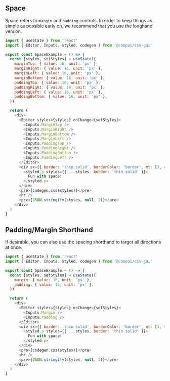 
## Space

Space refers to `margin` and `padding` controls. In order to keep things
as simple as possible early on, we recommend that you use the longhand
version.

```js
import { useState } from 'react'
import { Editor, Inputs, styled, codegen } from '@compai/css-gui'

export const SpaceExample = () => {
  const [styles, setStyles] = useState({
    marginTop: { value: 16, unit: 'px' },
    marginRight: { value: 16, unit: 'px' },
    marginLeft: { value: 16, unit: 'px' },
    marginBottom: { value: 16, unit: 'px' },
    paddingTop: { value: 16, unit: 'px' },
    paddingRight: { value: 16, unit: 'px' },
    paddingLeft: { value: 16, unit: 'px' },
    paddingBottom: { value: 16, unit: 'px' },
  })

  return (
    <div>
      <Editor styles={styles} onChange={setStyles}>
        <Inputs.MarginTop />
        <Inputs.MarginRight />
        <Inputs.MarginBottom />
        <Inputs.MarginLeft />
        <Inputs.PaddingTop />
        <Inputs.PaddingRight />
        <Inputs.PaddingBottom />
        <Inputs.PaddingLeft />
      </Editor>
      <div sx={{ border: 'thin solid', borderColor: 'border', mt: [3, 4, 5] }}>
        <styled.p styles={{ ...styles, border: 'thin solid' }}>
          Fun with space!
        </styled.p>
      </div>
      <pre>{codegen.css(styles)}</pre>
      <hr />
      <pre>{JSON.stringify(styles, null, 2)}</pre>
    </div>
  )
}
```

<SpaceExample />

## Padding/Margin Shorthand

If desirable, you can also use the spacing shorthand to target all directions
at once.

```js
import { useState } from 'react'
import { Editor, Inputs, styled, codegen } from '@compai/css-gui'

export const SpaceExample = () => {
  const [styles, setStyles] = useState({
    margin: { value: 16, unit: 'px' },
    padding: { value: 16, unit: 'px' },
  })

  return (
    <div>
      <Editor styles={styles} onChange={setStyles}>
        <Inputs.Margin />
        <Inputs.Padding />
      </Editor>
      <div sx={{ border: 'thin solid', borderColor: 'border', mt: [3, 4, 5] }}>
        <styled.p styles={{ ...styles, border: 'thin solid' }}>
          Fun with space!
        </styled.p>
      </div>
      <pre>{codegen.css(styles)}</pre>
      <hr />
      <pre>{JSON.stringify(styles, null, 2)}</pre>
    </div>
  )
}
```
